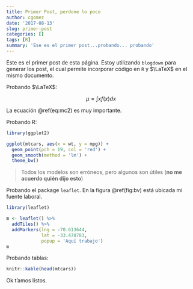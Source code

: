 ```yaml
---
title: Primer Post, perdone lo poco
author: cgomez
date: '2017-08-13'
slug: primer-post
categories: []
tags: [R]
summary: 'Ese es el primer post...probando... probando'
---
```


Este es el primer post de esta página.
Estoy utilizando ```blogdown``` para generar los post, el cual permite
incorporar código en `R` y $\LaTeX$ en el mismo documento.

Probando $\LaTeX$:

$$
\mu = \int xf(x)dx
$$
\begin{equation}
  E = mc^{2}
    (\#eq:mc2)
\end{equation}

La ecuación \@ref(eq:mc2) es muy importante.



Probando R:

```r
library(ggplot2)

ggplot(mtcars, aes(x = wt, y = mpg)) +
  geom_point(pch = 19, col = 'red') +
  geom_smooth(method = 'lm') +
  theme_bw()

```

> Todos los modelos son erróneos, pero algunos son útiles (__no me acuerdo quién dijo esto__)

Probando el package ```leaflet```. En la figura \@ref(fig:bv) está
ubicada mi fuente laboral.

```r
library(leaflet)

m <- leaflet() %>%
  addTiles() %>%  
  addMarkers(lng = -70.613644, 
             lat = -33.478783, 
             popup = 'Aquí trabajo')
m  

```



Probando tablas:

```r

knitr::kable(head(mtcars))

```

Ok t'amos listos.

